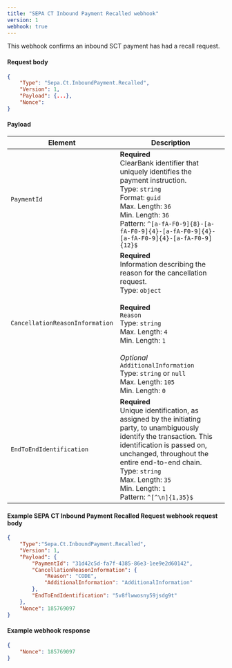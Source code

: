 ```yaml
---
title: "SEPA CT Inbound Payment Recalled webhook"
version: 1
webhook: true
---
```


This webhook confirms an inbound SCT payment has had a recall request.

#### Request body

```json
{
    "Type": "Sepa.Ct.InboundPayment.Recalled",
    "Version": 1,
    "Payload": {...},
    "Nonce":
}
```

#### Payload
| Element                         | Description                                                                                                                                                                                                                                                                                                                   |
| ------------------------------- | ----------------------------------------------------------------------------------------------------------------------------------------------------------------------------------------------------------------------------------------------------------------------------------------------------------------------------- |
| `PaymentId`                     | **Required**<br />ClearBank identifier that uniquely identifies the payment instruction.<br/>Type: `string`<br/>Format: `guid`<br/>Max. Length: `36`<br/>Min. Length: `36`<br /> Pattern: `^[a-fA-F0-9]{8}-[a-fA-F0-9]{4}-[a-fA-F0-9]{4}-[a-fA-F0-9]{4}-[a-fA-F0-9]{12}$`                                                     |
| `CancellationReasonInformation` | **Required**<br />Information describing the reason for the cancellation request.<br/>Type: `object`<br/><br/>**Required**<br/>`Reason`<br/>Type: `string`<br/>Max. Length: `4`<br/>Min. Length: `1`<br/><br/>*Optional*<br/>`AdditionalInformation`<br/>Type: `string` or `null`<br/>Max. Length: `105`<br/>Min. Length: `0` |
| `EndToEndIdentification`        | **Required**<br />Unique identification, as assigned by the initiating party, to unambiguously identify the transaction. This identification is passed on, unchanged, throughout the entire end-to-end chain.<br/>Type: `string`<br/>Max. Length: `35`<br/>Min. Length: `1` <br/> Pattern: `^[^\n]{1,35}$`                    |

#### Example SEPA CT Inbound Payment Recalled Request webhook request body

```json
{
    "Type":"Sepa.Ct.InboundPayment.Recalled",
    "Version": 1,
    "Payload": {
        "PaymentId": "31d42c5d-fa7f-4385-86e3-1ee9e2d60142",
        "CancellationReasonInformation": {
            "Reason": "CODE",
            "AdditionalInformation": "AdditionalInformation"
        },
        "EndToEndIdentification": "5v8flwwosny59jsdg9t"
    },
    "Nonce": 185769097
}
```

#### Example webhook response
```json
{
    "Nonce": 185769097
}
```